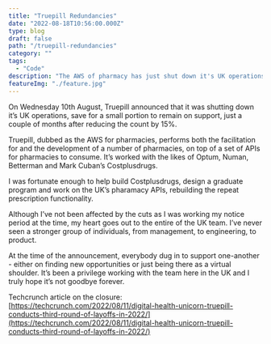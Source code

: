 ```yaml
---
title: "Truepill Redundancies"
date: "2022-08-18T10:56:00.000Z"
type: blog
draft: false 
path: "/truepill-redundancies"
category: ""
tags:
  - "Code"
description: "The AWS of pharmacy has just shut down it's UK operations. I've handed in my notice."
featureImg: "./feature.jpg"
---
```


On Wednesday 10th August, Truepill announced that it was shutting down it’s UK operations, save for a small portion to remain on support, just a couple of months after reducing the count by 15%.

Truepill, dubbed as the AWS for pharmacies, performs both the facilitation for and the development of a number of pharmacies, on top of a set of APIs for pharmacies to consume. It’s worked with the likes of Optum, Numan, Betterman and Mark Cuban’s Costplusdrugs.

I was fortunate enough to help build Costplusdrugs, design a graduate program and work on the UK’s pharamacy APIs, rebuilding the repeat prescription functionality.

Although I’ve not been affected by the cuts as I was working my notice period at the time, my heart goes out to the entire of the UK team. I’ve never seen a stronger group of individuals, from management, to engineering, to product.

At the time of the announcement, everybody dug in to support one-another - either on finding new opportunities or just being there as a virtual shoulder. It’s been a privilege working with the team here in the UK and I truly hope it’s not goodbye forever.

Techcrunch article on the closure: [https://techcrunch.com/2022/08/11/digital-health-unicorn-truepill-conducts-third-round-of-layoffs-in-2022/](https://techcrunch.com/2022/08/11/digital-health-unicorn-truepill-conducts-third-round-of-layoffs-in-2022/)
